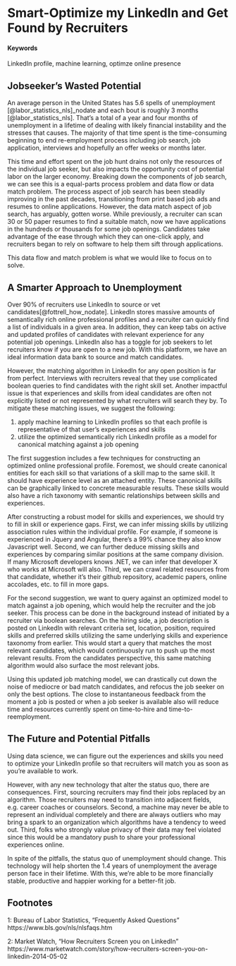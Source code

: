 # Smart-Optimize my LinkedIn and Get Found by Recruiters {#smarter-jobseeking}

#### Keywords {-}

LinkedIn profile, machine learning, optimze online presence

## Jobseeker's Wasted Potential

An average person in the United States has 5.6 spells of unemployment [@labor_statistics_nls]_nodate and each bout is roughly 3 months [@labor_statistics_nls]. That's a total of a year and four months of unemployment in a lifetime of dealing with likely financial instability and the stresses that causes. The majority of that time spent is the time-consuming beginning to end re-employment process including job search, job application, interviews and hopefully an offer weeks or months later. 

This time and effort spent on the job hunt drains not only the resources of the individual job seeker, but also impacts the opportunity cost of potential labor on the larger economy. Breaking down the components of job search, we can see this is a equal-parts process problem and data flow or data match problem.  The process aspect of job search has been steadily improving in the past decades, transitioning from print based job ads and resumes to online applications. However, the data match aspect of job search, has arguably, gotten worse. While previously, a recruiter can scan 30 or 50 paper resumes to find a suitable match, now we have applications in the hundreds or thousands for some job openings. Candidates take advantage of the ease through which they can one-click apply, and recruiters began to rely on software to help them sift through applications.

This data flow and match problem is what we would like to focus on to solve.

## A Smarter Approach to Unemployment

Over 90% of recruiters use LinkedIn to source or vet candidates[@fottrell_how_nodate]. LinkedIn stores massive amounts of semantically rich online professional profiles and a recruiter can quickly find a list of individuals in a given area. In addition, they can keep tabs on active and updated profiles of candidates with relevant experience for any potential job openings. LinkedIn also has a toggle for job seekers to let recruiters know if you are open to a new job. With this platform, we have an ideal information data bank to source and match candidates.

However, the matching algorithm in LinkedIn for any open position is far from perfect. Interviews with recruiters reveal that they use complicated boolean queries to find candidates with the right skill set. Another impactful issue is that experiences and skills from ideal candidates are often not explicitly listed or not represented by what recruiters will search they by. To mitigate these matching issues, we suggest the following:

1. apply machine learning to LinkedIn profiles so that each profile is representative of that user's experiences and skills
2. utilize the optimized semantically rich LinkedIn profile as a model for canonical matching against a job opening

The first suggestion includes a few techniques for constructing an optimized online professional profile. Foremost, we should create canonical entities for each skill so that variations of a skill map to the same skill. It should have experience level as an attached entity. These canonical skills can be graphically linked to concrete measurable results. These skills would also have a rich taxonomy with semantic relationships between skills and experiences.

After constructing a robust model for skills and experiences, we should try to fill in skill or experience gaps. First, we can infer missing skills by utilizing association rules within the individual profile. For example, if someone is experienced in Jquery and Angular, there's a 99% chance they also know Javascript well. Second, we can further deduce missing skills and experiences by comparing similar positions at the same company division. If many Microsoft developers knows .NET, we can infer that developer X who works at Microsoft will also. Third, we can crawl related resources from that candidate, whether it's their github repository, academic papers, online accolades, etc. to fill in more gaps. 

For the second suggestion, we want to query against an optimized model to match against a job opening, which would help the recruiter and the job seeker. This process can be done in the background instead of initiated by a recruiter via boolean searches. On the hiring side, a job description is posted on LinkedIn with relevant criteria set, location, position, required skills and preferred skills utilizing the same underlying skills and experience taxonomy from earlier. This would start a query that matches the most relevant candidates, which would continuously run to push up the most relevant results. From the candidates perspective, this same matching algorithm would also surface the most relevant jobs.

Using this updated job matching model, we can drastically cut down the noise of mediocre or bad match candidates, and refocus the job seeker on only the best options. The close to instantaneous feedback from the moment a job is posted or when a job seeker is available also will reduce time and resources currently spent on time-to-hire and time-to-reemployment.

## The Future and Potential Pitfalls 

Using data science, we can figure out the experiences and skills you need to optimize your LinkedIn profile so that recruiters will match you as soon as you're available to work. 

However, with any new technology that alter the status quo, there are consequences. First, sourcing recruiters may find their jobs replaced by an algorithm. Those recruiters may need to transition into adjacent fields, e.g. career coaches or counselors. Second, a machine may never be able to represent an individual completely and there are always outliers who may bring a spark to an organization which algorithms have a tendency to weed out. Third, folks who strongly value privacy of their data may feel violated since this would be a mandatory push to share your professional experiences online.

In spite of the pitfalls, the status quo of unemployment should change. This technology will help shorten the 1.4 years of unemployment the average person face in their lifetime.  With this, we're able to be more financially stable, productive and happier working for a better-fit job.


## Footnotes

<a name="footnote1">1</a>: Bureau of Labor Statistics, "Frequently Asked Questions" https://www.bls.gov/nls/nlsfaqs.htm

<a name="footnote2">2</a>: Market Watch, "How Recruiters Screen you on LinkedIn" https://www.marketwatch.com/story/how-recruiters-screen-you-on-linkedin-2014-05-02



